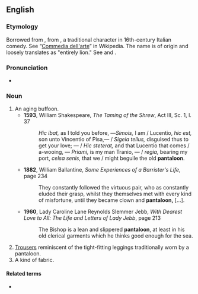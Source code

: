 ==English==

===Etymology===
Borrowed from {{bor|en|fr|pantalon}}, from {{der|en|it|Pantalone}}, a traditional character in 16th-century Italian comedy. See “[[w:Commedia dell'arte|Commedia dell'arte]]” in Wikipedia. The name is of {{etyl|grc|en}} origin and loosely translates as "entirely lion." See {{m|grc|παν}} and {{m|grc|λέων}}.

===Pronunciation===
* {{rhymes|en|uːn|s=3}}

===Noun===
{{en-noun}}

# An aging buffoon.
#* '''1593''', William Shakespeare, ''The Taming of the Shrew'', Act III, Sc. 1, l. 37
#*: ''Hic ibat,'' as I told you before, —''Simois,'' I am / Lucentio, ''hic est,'' son unto Vincentio of Pisa,— / ''Sigeia tellus,'' disguised thus to get your love; — / ''Hic steterat,'' and that Lucentio that comes / a-wooing, — ''Priami,'' is my man Tranio, — / ''regia,'' bearing my port, ''celsa senis,'' that we / might beguile the old '''pantaloon'''.
#* '''1882''', William Ballantine, ''Some Experiences of a Barrister's Life'', page 234
#*: They constantly followed the virtuous pair, who as constantly eluded their grasp, whilst they themselves met with every kind of misfortune, until they became clown and '''pantaloon,''' […].
#* '''1960''', Lady Caroline Lane Reynolds Slemmer Jebb, ''With Dearest Love to All: The Life and Letters of Lady Jebb'', page 213
#*: The Bishop is a lean and slippered '''pantaloon''', at least in his old clerical garments which he thinks good enough for the sea.
# [[trousers|Trousers]] reminiscent of the tight-fitting leggings traditionally worn by a pantaloon.
# A kind of fabric.

====Related terms====
* {{l|en|pantaloons}}

{{C|en|Stock characters}}